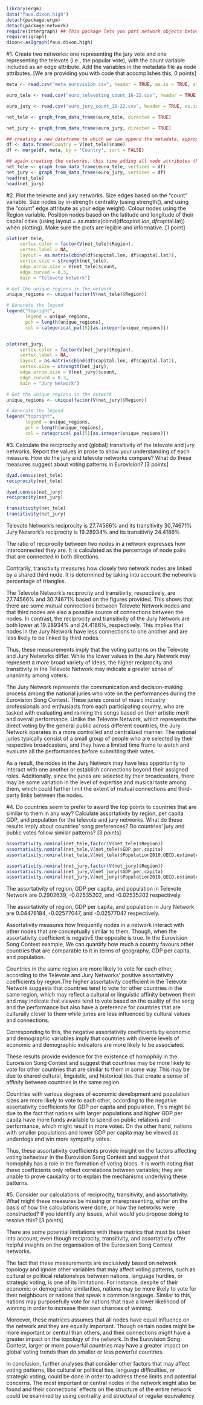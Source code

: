```{r}
library(ergm)
data("faux.dixon.high")
detach(package:ergm)
detach(package:network)
require(intergraph) ## This package lets you port network objects between igraph and the statnet suite of packages (of which ergm is a part). It's not perfect, but it's very useful.
require(igraph)
dixon<-asIgraph(faux.dixon.high)
```

#1. Create two networks: one representing the jury vote and one representing the televote (i.e., the popular vote), with the count variable included as an edge attribute. Add the variables in the metadata file as node attributes. [We are providing you with code that accomplishes this, 0 points]

```{r}
meta <- read.csv("meta_eurovision.csv", header = TRUE, as.is = TRUE, stringsAsFactors = FALSE)

euro_tele <- read.csv("euro_televoting_count_16-22.csv", header = TRUE, as.is = TRUE, stringsAsFactors = FALSE)

euro_jury <- read.csv("euro_jury_count_16-22.csv", header = TRUE, as.is = TRUE, stringsAsFactors = FALSE)

net_tele <- graph_from_data_frame(euro_tele, directed = TRUE)

net_jury <- graph_from_data_frame(euro_jury, directed = TRUE)

## creating a new dataframe to which we can append the metadata, appropriately aligned with the order of the nodes in the networks
df <- data.frame(Country = V(net_tele)$name) 
df <- merge(df, meta, by = "Country", sort = FALSE)

## again creating the networks, this time adding all node attributes through the "vertices" element 
net_tele <- graph_from_data_frame(euro_tele, vertices = df)
net_jury <- graph_from_data_frame(euro_jury, vertices = df)
head(net_tele)
head(net_jury)
```

#2. Plot the televote and jury networks. Size edges based on the “count” variable. Size nodes by in-strength centrality (using strength(), and using the “count” edge attribute as your edge weight). Colour nodes using the Region variable. Position nodes based on the latitude and longitude of their capital cities (using layout = as.matrix(cbind(df$capital.lon, df$capital.lat)) when plotting). Make sure the plots are legible and informative. [1 point]
```{r}



plot(net_tele,
     vertex.color = factor(V(net_tele)$Region),
     vertex.label = NA,
     layout = as.matrix(cbind(df$capital.lon, df$capital.lat)),
     vertex.size = strength(net_tele),
     edge.arrow.size = V(net_tele)$count,
     edge.curved = 0.3,
     main = "Televote Network")

# Get the unique regions in the network
unique_regions <- unique(factor(V(net_tele)$Region))

# Generate the legend
legend("topright",
       legend = unique_regions,
       pch = length(unique_regions),
       col = categorical_pal(5)[as.integer(unique_regions)])


plot(net_jury,
     vertex.color = factor(V(net_jury)$Region),
     vertex.label = NA,
     layout = as.matrix(cbind(df$capital.lon, df$capital.lat)),
     vertex.size = strength(net_jury),
     edge.arrow.size = V(net_jury)$count,
     edge.curved = 0.3,
     main = "Jury Network")

# Get the unique regions in the network
unique_regions <- unique(factor(V(net_jury)$Region))

# Generate the legend
legend("topright",
       legend = unique_regions,
       pch = length(unique_regions),
       col = categorical_pal(5)[as.integer(unique_regions)])

```

#3. Calculate the reciprocity and (global) transitivity of the televote and jury networks. Report the values in prose to show your understanding of each measure. How do the jury and televote networks compare? What do these measures suggest about voting patterns in Eurovision? [3 points]
```{r}
dyad.census(net_tele)
reciprocity(net_tele)

dyad.census(net_jury)
reciprocity(net_jury)

transitivity(net_tele)
transitivity(net_jury)

```
Televote Network's reciprocity is 27.74566% and its transitivity 30,74671%
Jury Network's reciprocity is 19.28934% and its transitivity 24.4186%

The ratio of reciprocity between two nodes in a network expresses how interconnected they are. It is calculated as the percentage of node pairs that are connected in both directions.

Contrarily, transitivity measures how closely two network nodes are linked by a shared third node. It is determined by taking into account the network's percentage of triangles.

The Televote Network's reciprocity and transitivity, respectively, are 27.74566% and 30.74671% based on the figures provided. This shows that there are some mutual connections between Televote Network nodes and that third nodes are also a possible source of connections between the nodes. In contrast, the reciprocity and transitivity of the Jury Network are both lower at 19.28934% and 24.4186%, respectively. This implies that nodes in the Jury Network have less connections to one another and are less likely to be linked by third nodes.

Thus, these measurements imply that the voting patterns on the Televote and Jury Networks differ. While the lower values in the Jury Network may represent a more broad variety of ideas, the higher reciprocity and transitivity in the Televote Network may indicate a greater sense of unanimity among voters.

The Jury Network represents the communication and decision-making process among the national juries who vote on the performances during the Eurovision Song Contest. These juries consist of music industry professionals and enthusiasts from each participating country, who are tasked with evaluating and ranking the songs based on their artistic merit and overall performance. Unlike the Televote Network, which represents the direct voting by the general public across different countries, the Jury Network operates in a more controlled and centralized manner. The national juries typically consist of a small group of people who are selected by their respective broadcasters, and they have a limited time frame to watch and evaluate all the performances before submitting their votes.

As a result, the nodes in the Jury Network may have less opportunity to interact with one another or establish connections beyond their assigned roles. Additionally, since the juries are selected by their broadcasters, there may be some variation in the level of expertise and musical taste among them, which could further limit the extent of mutual connections and third-party links between the nodes.


#4. Do countries seem to prefer to award the top points to countries that are similar to them in any way? Calculate assortativity by region, per capita GDP, and population for the televote and jury networks. What do these results imply about countries’ song preferences? Do countries’ jury and public votes follow similar patterns? [3 points]

```{r}
assortativity.nominal(net_tele,factor(V(net_tele)$Region))
assortativity.nominal(net_tele,V(net_tele)$GDP.per.capita)
assortativity.nominal(net_tele,V(net_tele)$Population2010.OECD.estimate)

assortativity.nominal(net_jury,factor(V(net_jury)$Region))
assortativity.nominal(net_jury,V(net_jury)$GDP.per.capita)
assortativity.nominal(net_jury,V(net_jury)$Population2010.OECD.estimate)

```
The assortativity of region, GDP per capita, and population in Televote Network are 0.2902639, -0.02535202, and -0.02535202 respectively.

The assortativity of region, GDP per capita, and population in Jury Network are 0.04476184, -0.02577047, and -0.02577047 respectively. 

Assortativity measures how frequently nodes in a network interact with other nodes that are conceptually similar to them. Though, when the assortativity coefficient is negativE the opposite is true. In the Eurovision Song Contest example, We can quantify how much a country favours other countries that are comparable to it in terms of geography, GDP per capita, and population.

Countries in the same region are more likely to vote for each other, according to the Televote and Jury Networks' positive assortativity coefficients by region.The higher assortativity coefficient in the Televote Network suggests that countries tend to vote for other countries in the same region, which may reflect a cultural or linguistic affinity between them and may indicate that viewers tend to vote based on the quality of the song and the performance but also have a preference for countries that are culturally closer to them while juries are less influenced by cultural values and connections. 

Corresponding to this, the negative assortativity coefficients by economic and demographic variables imply that countries with diverse levels of economic and demographic indicators are more likely to be associated.

These results provide evidence for the existence of homophily in the Eurovision Song Contest and suggest that countries may be more likely to vote for other countries that are similar to them in some way. This may be due to shared cultural, linguistic, and historical ties that create a sense of affinity between countries in the same region.

Countries with various degrees of economic development and population sizes are more likely to vote to each other, according to the negative assortativity coefficients for GDP per capita and population. This might be due to the fact that nations with larger populations and higher GDP per capita have more funds available to spend on public relations and performance, which might result in more votes. On the other hand, nations with smaller populations and lower GDP per capita may be viewed as underdogs and win more sympathy votes.

Thus, these assortativity coefficients provide insight on the factors affecting voting behaviour in the Eurovision Song Contest and suggest that homophily has a role in the formation of voting blocs. It is worth noting that these coefficients only reflect correlations between variables; they are unable to prove causality or to explain the mechanisms underlying these patterns.


#5. Consider our calculations of reciprocity, transitivity, and assortativity. What might these measures be missing or misrepresenting, either on the basis of how the calculations were done, or how the networks were constructed? If you identify any issues, what would you propose doing to resolve this? [3 points]

There are some potential limitations with these metrics that must be taken into account, even though reciprocity, transitivity, and assortativity offer helpful insights on the organisation of the Eurovision Song Contest networks.

The fact that these measurements are exclusively based on network topology and ignore other variables that may affect voting patterns, such as cultural or political relationships between nations, language hurdles, or strategic voting, is one of its limitations. For instance, despite of their economic or demographic similarities, nations may be more likely to vote for their neighbours or nations that speak a common language. Similar to this, nations may purposefully vote for nations that have a lower likelihood of winning in order to increase their own chances of winning.

Moreover, these matrices assumes that all nodes have equal influence on the network and they are equally important. Though certain nodes might be more important or central than others, and their connections might have a greater impact on the topology of the network. In the Eurovision Song Contest, larger or more powerful countries may have a greater impact on global voting trends than do smaller or less powerful countries.

In conclusion, further analyses that consider other factors that may affect voting patterns, like cultural or political ties, language difficulties, or strategic voting, could be done in order to address these limits and potential concerns. The most important or central nodes in the network might also be found and their connections' effects on the structure of the entire network could be examined by using centrality and structural or regular equivalency.     
